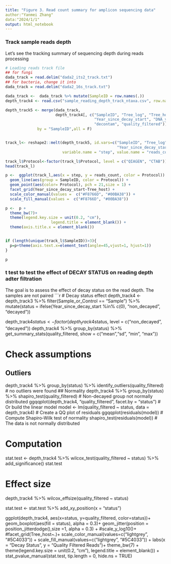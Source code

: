 ```yaml
---
title: "Figure 3. Read count summary for amplicon sequencing data"
author:"Yanmei Zhang"
data:"2024/1/1"
output: html_notebook
---
```


### Track sample reads depth
Let's see the tracking summary of sequencing depth during reads processing
```r
# Loading reads track file
## for fungi
dada_track = read.delim("dada2_its2_track.txt")
## for bacteria, change it into
dada_track = read.delim("dada2_16s_track.txt")

dada_track <-  dada_track %>% mutate(SampleID = row.names(.))
depth_track4 <- read.csv("sample_reading_depth_track_ntaxa.csv", row.names = 1)

depth_track5 <- merge(dada_track, 
                      depth_track4[, c("SampleID", "Tree_log", "Tree_host", "Protocol",
                                       "Year_since_decay_start", "DNA_yields", "nonbacterial_filtered",
                                       "decontam", "quality_filtered")],
              by = "SampleID",all = F)


track_l<- reshape2::melt(depth_track5, id.vars=c("SampleID", "Tree_log", "Tree_host", "Protocol",
                                                 "Year_since_decay_start", "DNA_yields"),
                         variable.name = "step", value.name = "reads_count")

track_l$Protocol<-factor(track_l$Protocol, level = c("QIAGEN", "CTAB"))
head(track_l)

p <-  ggplot(track_l,aes(x = step, y = reads_count, color = Protocol)) +
  geom_line(aes(group = SampleID, color = Protocol)) +
  geom_point(aes(color= Protocol), pch = 21,size = 1) +
  facet_grid(Year_since_decay_start~Tree_host) +
  scale_color_manual(values =  c("#F8766D", "#00BA38")) +
  scale_fill_manual(values =  c("#F8766D", "#00BA38"))

p <-  p +
  theme_bw(7)+
  theme(legend.key.size = unit(0.2, "cm"),
                    legend.title = element_blank()) +
  theme(axis.title.x = element_blank())


if (length(unique(track_l$SampleID))>3){  
  p=p+theme(axis.text.x=element_text(angle=45,vjust=1, hjust=1))
}

p
```

### t test to test the effect of DECAY STATUS on reading depth adter filtration
The goal is to assess the effect of decay status on the read depth. The samples are not paired
```r
# Decay status effect
depth_track4 <- depth_track3 %>%
  filter(Sample_or_Control == "Sample") %>%
  mutate(status = ifelse(Year_since_decay_start %in% c(0), "non_decayed", "decayed")) 

depth_track4$status <- factor(depth_track4$status, level = c("non_decayed", "decayed"))
depth_track4 %>%
  group_by(status) %>%
  get_summary_stats(quality_filtered, show = c("mean","sd", "min", "max"))

# Check assumptions
## Outliers
depth_track4 %>%
  group_by(status) %>%
  identify_outliers(quality_filtered)
# no outliers were found
## Normality
depth_track4 %>%
  group_by(status) %>%
  shapiro_test(quality_filtered)
# Non-decayed group not normally distributed
ggqqplot(depth_track4, "quality_filtered", facet.by = "status")
# Or build the linear model
model  <- lm(quality_filtered ~ status, data = depth_track4)
# Create a QQ plot of residuals
ggqqplot(residuals(model))
# Compute Shapiro-Wilk test of normality
shapiro_test(residuals(model))
# The data is not normally distributed

# Computation
stat.test <- depth_track4 %>% 
  wilcox_test(quality_filtered ~ status) %>%
  add_significance()
stat.test

# Effect size
depth_track4 %>% wilcox_effsize(quality_filtered ~ status)

stat.test <- stat.test %>% add_xy_position(x = "status")

ggplot(depth_track4, aes(x=status, y=quality_filtered, color=status))+
  geom_boxplot(aes(fill = status), alpha = 0.3)+
  geom_jitter(position = position_jitterdodge(),size =1, alpha = 0.3) +
  #scale_y_log10()+
  #facet_grid(Tree_host~.)+
  scale_color_manual(values=c("lightgrey", "#5C4033")) +
  scale_fill_manual(values=c("lightgrey", "#5C4033")) +
  labs(x = "Decay Status", y = "Quality Filtered Reads")+
  theme_bw(7) +
  theme(legend.key.size = unit(0.2, "cm"),
                    legend.title = element_blank()) +
  stat_pvalue_manual(stat.test, tip.length = 0, hide.ns = TRUE)
